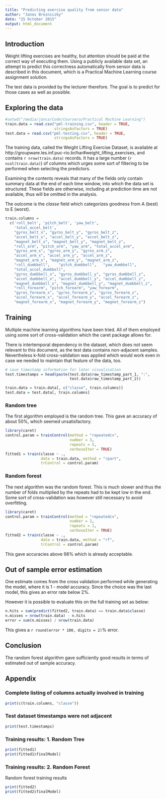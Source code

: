 ```yaml
---
title: "Predicting exercise quality from sensor data"
author: "Janos Brezniczky"
date: "25 October 2015"
output: html_document
---
```


## Introduction

Weight lifting exercises are healthy, but attention should be paid at the 
correct way of executing them. Using a publicly available data set, an attempt
to predict this correctness automatically from sensor data is described in this 
document, which is a Practical Machine Learning course assignment solution.

The test data is provided by the lecturer therefore. The goal is to predict for
those cases as well as possible.

## Exploring the data

```r
#setwd("/media/janca/Code/Coursera/Practical Machine Learning")
train.data = read.csv("pml-training.csv", header = TRUE, 
                      stringsAsFactors = TRUE)
test.data = read.csv("pml-testing.csv", header = TRUE, 
                      stringsAsFactors = TRUE)
```

The training data, called the Weight Lifting Exercise Dataset, is available at http://groupware.les.inf.puc-rio.br/har#weight_lifting_exercises, and contains
`r nrow(train.data)` records. It has a large number (`r ncol(train.data)`) of 
columns which urges some sort of filtering to be performed when
selecting the predictors.

Examining the contents reveals that many of the fields only contain summary data
at the end of each time window, into which the data set is structured. These 
fields are otherwise, including at prediction time are not available, thus will 
be omitted in the analysis.

The outcome is the _classe_ field which categorizes goodness from A (best) to E 
(worst).

```r
train.columns = 
  c('roll_belt', 'pitch_belt', 'yaw_belt',
    'total_accel_belt', 
    "gyros_belt_x", "gyros_belt_y", "gyros_belt_z",
    "accel_belt_x", "accel_belt_y", "accel_belt_z",
    "magnet_belt_x", "magnet_belt_y", "magnet_belt_z",
    "roll_arm", "pitch_arm", "yaw_arm", "total_accel_arm",
    "gyros_arm_x", "gyros_arm_y", "gyros_arm_z", 
    "accel_arm_x", "accel_arm_y", "accel_arm_z", 
    "magnet_arm_x", "magnet_arm_y", "magnet_arm_z",
    "roll_dumbbell",	"pitch_dumbbell",	"yaw_dumbbell",
    "total_accel_dumbbell",
    "gyros_dumbbell_x",	"gyros_dumbbell_y",	"gyros_dumbbell_z",	
    "accel_dumbbell_x",	"accel_dumbbell_y",	"accel_dumbbell_z",	
    "magnet_dumbbell_x", "magnet_dumbbell_y", "magnet_dumbbell_z", 
    "roll_forearm", "pitch_forearm", "yaw_forearm",
    "gyros_forearm_x", "gyros_forearm_y", "gyros_forearm_z", 
    "accel_forearm_x", "accel_forearm_y", "accel_forearm_z", 
    "magnet_forearm_x", "magnet_forearm_y", "magnet_forearm_z")
```

## Training

Multiple machine learning algorithms have been tried. All of them employed
using some sort of cross-validation which the caret package allows for.

There is intertemporal dependency in the dataset, which does not seem relevant 
to this document, as the test data contains non-adjacent samples. Nevertheless
k-fold cross-validation was applied which would work even in case we needed to 
maintain that feature of the data, too.

```r
# save timestamp information for later visualisation
test.timestamps = head(paste(test.data$raw_timestamp_part_1, ":", 
                             test.data$raw_timestamp_part_2)) 
```
```r
train.data = train.data[, c("classe", train.columns)]
test.data = test.data[, train.columns]
```

### Random tree

The first algorithm employed is the random tree.
This gave an accuracy of about 50%, which seemed unsatisfactory.

```r
library(caret)
control.param = trainControl(method = "repeatedcv", 
                             number = 3,
                             repeats = 5,
                             verboseIter = TRUE)
fitted1 = train(classe ~ .,
                data = train.data, method = "rpart",
                trControl = control.param)
```

### Random forest

The next algorithm was the random forest. This is much slower and thus the 
number of folds multiplied by the repeats had to be kept low in the end.
Some sort of cross-validation was however still necessary to avoid overfitting.

```r
library(caret)
control.param = trainControl(method = "repeatedcv", 
                             number = 2,
                             repeats = 1,
                             verboseIter = TRUE)
fitted2 = train(classe ~ .,
                data = train.data, method = "rf",
                trControl = control.param)
```

This gave accuracies above 98% which is already acceptable.

## Out of sample error estimation

One estimate comes from the cross validation performed while generating the 
model, where it is 1 - model accuracy. Since the choice was the last model, this 
gives an error rate below 2%.

However it is possible to evaluate this on the full training set as below:
```r
n.hits = sum(predict(fitted2, train.data) == train.data$classe)
n.misses = nrow(train.data) - n.hits
error = sum(n.misses) / nrow(train.data)
```
This gives a `r round(error * 100, digits = 2)`% error.

## Conclusion

The random forest algorithm gave sufficiently good results in terms of estimated 
out of sample accuracy.

## Appendix

### Complete listing of columns actually involved in training
```r
print(c(train.columns, "classe"))
```

### Test dataset timestamps were not adjacent

```r
print(test.timestamps)
```

### Training results: 1. Random Tree

```r
print(fitted1)
print(fitted1$finalModel)
```

### Training results: 2. Random Forest
Random forest training results

```r
print(fitted2)
print(fitted2$finalModel)
```
